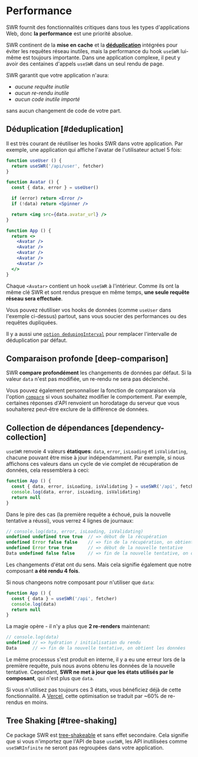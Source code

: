 # Performance

SWR fournit des fonctionnalités critiques dans tous les types d'applications Web, donc **la performance** est une priorité absolue.

SWR continent de la **mise en cache** et la **[déduplication](#deduplication)** intégrées pour éviter les requêtes réseau inutiles, mais la performance du hook `useSWR` lui-même est toujours importante. Dans une application complexe, il peut y avoir des centaines d'appels `useSWR` dans un seul rendu de page.

SWR garantit que votre application n'aura:

- _aucune requête inutile_
- _aucun re-rendu inutile_
- _aucun code inutile importé_

sans aucun changement de code de votre part.

## Déduplication [#deduplication]

Il est très courant de réutiliser les hooks SWR dans votre application. Par exemple, une application qui affiche l'avatar de l'utilisateur actuel 5 fois:

```jsx
function useUser () {
  return useSWR('/api/user', fetcher)
}

function Avatar () {
  const { data, error } = useUser()

  if (error) return <Error />
  if (!data) return <Spinner />

  return <img src={data.avatar_url} />
}

function App () {
  return <>
    <Avatar />
    <Avatar />
    <Avatar />
    <Avatar />
    <Avatar />
  </>
}
```

Chaque `<Avatar>` contient un hook `useSWR` à l'intérieur. Comme ils ont la même clé SWR et sont rendus presque en même temps, **une seule requête réseau sera effectuée**.

Vous pouvez réutiliser vos hooks de données (comme `useUser` dans l'exemple ci-dessus) partout, sans vous soucier des performances ou des requêtes dupliquées.

Il y a aussi une [`option dedupingInterval`](/docs/api) pour remplacer l'intervalle de déduplication par défaut.

## Comparaison profonde [deep-comparison]

SWR **compare profondément** les changements de données par défaut. Si la valeur `data` n'est pas modifiée, un re-rendu ne sera pas déclenché.

Vous pouvez également personnaliser la fonction de comparaison via l'option [`compare`](/docs/api) si vous souhaitez modifier le comportement.
Par exemple, certaines réponses d'API renvoient un horodatage du serveur que vous souhaiterez peut-être exclure de la différence de données.

## Collection de dépendances [dependency-collection]

`useSWR` renvoie 4 valeurs **étatiques**: `data`, `error`, `isLoading` et `isValidating`, chacune pouvant être mise à jour indépendamment.
Par exemple, si nous affichons ces valeurs dans un cycle de vie complet de récupération de données, cela ressemblera à ceci:

```jsx
function App () {
  const { data, error, isLoading, isValidating } = useSWR('/api', fetcher)
  console.log(data, error, isLoading, isValidating)
  return null
}
```

Dans le pire des cas (la première requête a échoué, puis la nouvelle tentative a réussi), vous verrez 4 lignes de journaux:

```js
// console.log(data, error, isLoading, isValidating)
undefined undefined true true  // => début de la récupération
undefined Error false false    // => fin de la récupération, on obtient une erreur
undefined Error true true      // => début de la nouvelle tentative
Data undefined false false     // => fin de la nouvelle tentative, on obtient les données
```

Les changements d'état ont du sens. Mais cela signifie également que notre composant **a été rendu 4 fois**.

Si nous changeons notre composant pour n'utiliser que `data`:

```jsx
function App () {
  const { data } = useSWR('/api', fetcher)
  console.log(data)
  return null
}
```

La magie opère - il n'y a plus que **2 re-renders** maintenant:

```js
// console.log(data)
undefined // => hydration / initialisation du rendu
Data      // => fin de la nouvelle tentative, on obtient les données
```

Le même processus s'est produit en interne, il y a eu une erreur lors de la première requête, puis nous avons obtenu les données de la nouvelle tentative.
Cependant, **SWR ne met à jour que les états utilisés par le composant**, qui n'est plus que `data`.

Si vous n'utilisez pas toujours ces 3 états, vous bénéficiez déjà de cette fonctionnalité.
A [Vercel](https://vercel.com), cette optimisation se traduit par ~60% de re-rendus en moins.

## Tree Shaking [#tree-shaking]

Ce package SWR est [tree-shakeable](https://webpack.js.org/guides/tree-shaking) et sans effet secondaire.
Cela signifie que si vous n'importez que l'API de base `useSWR`, les API inutilisées comme `useSWRInfinite` ne seront pas regroupées dans votre application.
